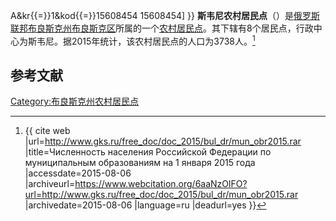 {{Infobox Settlement
| official_name = 斯韦尼农村居民点
| native_name = Свенское сельское поселение
| settlement_type = [[农村居民点|农村居民点]]
| subdivision_type = [[国家|国家]]
| subdivision_type1 = [[州_(俄罗斯)|州]]
| subdivision_type2 = [[区_(苏联)|区]]
| subdivision_name = {{RUS}}
| subdivision_name1 = [[布良斯克州|布良斯克州]]
| subdivision_name2 = [[布良斯克区|布良斯克区]]
| seat_type = 行政中心
| seat = 斯韦尼
| population_as_of=2015
| population_footnotes = <ref name=stat />
| population_total = 3738
| coordinates_display = inline,title
| latd =  | latm =  | lats =  | latNS = N
| longd =  | longm =  | longs =  | longEW = E
| timezone = [[莫斯科时间|MSK]]
| utc_offset = +3
| blank_name = [[俄罗斯市政土地区划代码|OKTMO编码]]
| blank_info = [http://classif.spb.ru/classificators/view/tma.php?st{{=}}A&kr{{=}}1&kod{{=}}15608454 15608454]
}}
'''斯韦尼农村居民点'''（{{lang-ru|Свенское сельское поселение}}）是[[俄罗斯联邦|俄罗斯联邦]][[布良斯克州|布良斯克州]][[布良斯克区|布良斯克区]]所属的一个[[农村居民点|农村居民点]]。其下辖有8个居民点，行政中心为斯韦尼。据2015年统计，该农村居民点的人口为3738人。<ref name=stat>{{ cite web |url=http://www.gks.ru/free_doc/doc_2015/bul_dr/mun_obr2015.rar |title=Численность населения Российской Федерации по муниципальным образованиям на 1 января 2015 года |accessdate=2015-08-06 |archiveurl=https://www.webcitation.org/6aaNzOlFO?url=http://www.gks.ru/free_doc/doc_2015/bul_dr/mun_obr2015.rar |archivedate=2015-08-06 |language=ru |deadurl=yes }}</ref>

== 参考文献 ==
{{reflist}}

{{Russia-stub}}

[[Category:布良斯克州农村居民点|Category:布良斯克州农村居民点]]